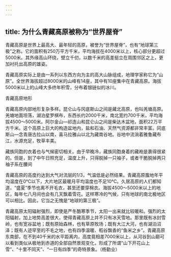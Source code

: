 ```yaml
---
---
---
```

title: 为什么青藏高原被称为“世界屋脊”
---




青藏高原是世界上最高大、最年轻的高原，被誉为“世界屋脊”，也有“地球第三极”之称。它的面积有250万平方千米，平均海拔在4000米以上，核心部分更超过5000米。其外缘高山环绕，壁立千仞，以数千米的高差挺立在周围邻区之上，更加衬托出高原的雄姿。

青藏高原实际上是由一系列以东西方向为主的高大山脉组成，地理学家称它为“山原”。全世界海拔超过8000米的山峰有14座，其中有10座集中在青藏高原。海拔5000米以上的山峰大多终年积雪，分布着银链似的冰川。

青藏高原地形



青藏高原内部地形复杂多样。昆仑山与冈底斯山之间是藏北高原，也叫羌塘高原。羌塘地面坦荡，湖泊星罗棋布，东西长约2000千米，南北宽约700千米，平均海拔4500～5000米。阿尔金山—祁连山和昆仑山之间是柴达木盆地，面积22万平方千米。这个高原上巨大的构造盆地内，盐和石油、天然气资源都非常丰富。冈底斯山—念青唐古拉山以南，喜马拉雅山以北为藏南谷地。谷地中流淌着雅鲁藏布江，水源充足，牧草丰美。

藏族同胞的衣着也与气候密切相关。由于早晚冷，藏族同胞身着的藏袍是裹得很紧的。但是，到了中午日照充足，温度上升，只得脱掉一只袖子，或者干脆脱掉两只袖子系在腰间



青藏高原的高度约达到大气对流层的1/3，气温低是必然结果。青藏高原腹地年平均温度在0℃以下，大片地区最暖月平均温度也不足10℃。久居高原的人们都知道，“盛夏”季节也离不开毛衣，甚至还要穿棉衣。海拔4500～5000米以上的地区，每年七八月间也会有几天飘着雪花。这样寒冷的气候，只有地球的南北极地区可以相比。因此，它当之无愧是“地球的第三极”。

青藏高原太阳辐射强烈，即使是严冬酷寒季节，太阳一出来就比较暖和。强烈的太阳辐射，加上地势高差很大，使得青藏高原上并不只有冰天雪地。那里既有冰封雪岭，也有宽谷盆地；既有原始森林，也有草原牧场；既有大江大河，也有湖泊沼泽；既有人迹罕至的不毛之地，也有四季温暖、稻谷飘香的“鱼米之乡”。青藏高原东南部，在不到40千米的水平距离内，高度竟相差7000米以上，从河谷到山巅可以看到类似从极地到赤道的全部自然景观变化，形成了所谓“山下开花山上雪”、“十里不同天”、“一日有四季”的奇特景象。（杨勤业）